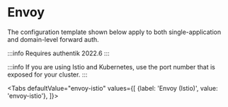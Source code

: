 
# Envoy

The configuration template shown below apply to both single-application and domain-level forward auth.

:::info
Requires authentik 2022.6
:::

:::info
If you are using Istio and Kubernetes, use the port number that is exposed for your cluster.
:::


<Placeholders />

<Tabs
  defaultValue="envoy-istio"
  values={[
    {label: 'Envoy (Istio)', value: 'envoy-istio'},
  ]}>
  <TabItem value="envoy-istio">


<EnvoyIstio />

  </TabItem>
</Tabs>

